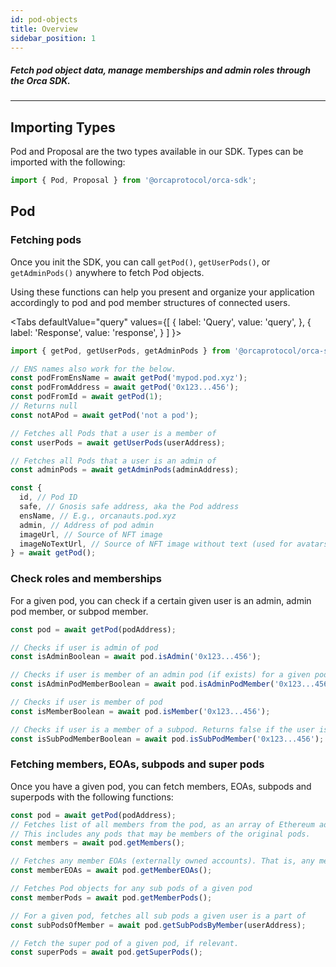```yaml
---
id: pod-objects
title: Overview
sidebar_position: 1
---
```



##### Fetch pod object data, manage memberships and admin roles through the Orca SDK.

---

## Importing Types

Pod and Proposal are the two types available in our SDK. Types can be imported with the following:

```js
import { Pod, Proposal } from '@orcaprotocol/orca-sdk';
```

## Pod
### Fetching pods
Once you init the SDK, you can call `getPod()`, `getUserPods()`, or `getAdminPods()` anywhere to fetch Pod objects.

Using these functions can help you present and organize your application accordingly to pod and pod member structures of connected users.

<Tabs
  defaultValue="query"
  values={[
    { label: 'Query', value: 'query', },
    { label: 'Response', value: 'response', }
  ]
}>
<TabItem value="query">

```js
import { getPod, getUserPods, getAdminPods } from '@orcaprotocol/orca-sdk';

// ENS names also work for the below.
const podFromEnsName = await getPod('mypod.pod.xyz');
const podFromAddress = await getPod('0x123...456');
const podFromId = await getPod(1);
// Returns null
const notAPod = await getPod('not a pod');

// Fetches all Pods that a user is a member of
const userPods = await getUserPods(userAddress);

// Fetches all Pods that a user is an admin of
const adminPods = await getAdminPods(adminAddress);
```

</TabItem>
<TabItem value="response">

```js
const {
  id, // Pod ID
  safe, // Gnosis safe address, aka the Pod address
  ensName, // E.g., orcanauts.pod.xyz
  admin, // Address of pod admin
  imageUrl, // Source of NFT image
  imageNoTextUrl, // Source of NFT image without text (used for avatars)
} = await getPod();
```
</TabItem>
</Tabs>

### Check roles and memberships
For a given pod, you can check if a certain given user is an admin, admin pod member, or subpod member.

```js
const pod = await getPod(podAddress);

// Checks if user is admin of pod
const isAdminBoolean = await pod.isAdmin('0x123...456');

// Checks if user is member of an admin pod (if exists) for a given pod
const isAdminPodMemberBoolean = await pod.isAdminPodMember('0x123...456');

// Checks if user is member of pod
const isMemberBoolean = await pod.isMember('0x123...456');

// Checks if user is a member of a subpod. Returns false if the user is a member of this pod, but not any subpods.
const isSubPodMemberBoolean = await pod.isSubPodMember('0x123...456');
```

### Fetching members, EOAs, subpods and super pods

Once you have a given pod, you can fetch members, EOAs, subpods and superpods with the following functions:


```js
const pod = await getPod(podAddress);
// Fetches list of all members from the pod, as an array of Ethereum addresses.
// This includes any pods that may be members of the original pods.
const members = await pod.getMembers();

// Fetches any member EOAs (externally owned accounts). That is, any member that is not a smart contract or pod.
const memberEOAs = await pod.getMemberEOAs();

// Fetches Pod objects for any sub pods of a given pod
const memberPods = await pod.getMemberPods();

// For a given pod, fetches all sub pods a given user is a part of
const subPodsOfMember = await pod.getSubPodsByMember(userAddress);

// Fetch the super pod of a given pod, if relevant. 
const superPods = await pod.getSuperPods();
```